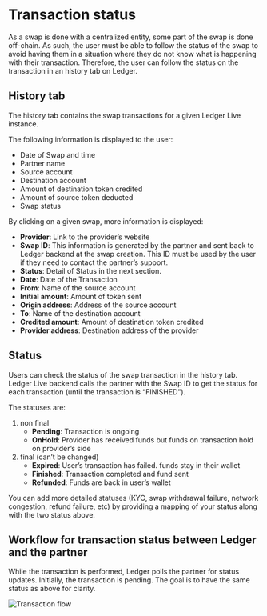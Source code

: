 
# Transaction status

As a swap is done with a centralized entity, some part of the swap is done off-chain.
As such, the user must be able to follow the status of the swap to avoid having them in a situation where they do not know what is happening with their transaction. Therefore, the user can follow the status on the transaction in an history tab on Ledger.

## History tab

The history tab contains the swap transactions for a given Ledger Live instance.

The following information is displayed to the user:
- Date of Swap and time
- Partner name
- Source account
- Destination account
- Amount of destination token credited
- Amount of source token deducted
- Swap status

By clicking on a given swap, more information is displayed:
- **Provider**: Link to the provider’s website
- **Swap ID**: This information is generated by the partner and sent back to Ledger backend at the swap creation. This ID must be used by the user if they need to contact the partner’s support.
- **Status**: Detail of Status in the next section.
- **Date**: Date of the Transaction
- **From**: Name of the source account
- **Initial amount**: Amount of token sent
- **Origin address**: Address of the source account
- **To**: Name of the destination account
- **Credited amount**: Amount of destination token credited
- **Provider address**: Destination address of the provider

## Status

Users can check the status of the swap transaction in the history tab. Ledger Live backend calls the partner with the Swap ID to get the status for each transaction (until the transaction is “FINISHED”).

The statuses are:
1. non final
	- **Pending**: Transaction is ongoing
	- **OnHold**: Provider has received funds but funds on transaction hold on provider’s side 
2. final (can’t be changed)
	- **Expired**: User’s transaction has failed. funds stay in their wallet
	- **Finished**: Transaction completed and fund sent
	- **Refunded**: Funds are back in user’s wallet

You can add more detailed statuses (KYC, swap withdrawal failure, network congestion, refund failure, etc) by providing a mapping of your status along with the two status above.

## Workflow for transaction status between Ledger and the partner

While the transaction is performed, Ledger polls the partner for status updates. Initially, the transaction is pending. The goal is to have the same status as above for clarity.

<Zoom>
    <img
      alt="Transaction flow"
      src="/exchange/transaction-status.jpg"
    />
</Zoom>
